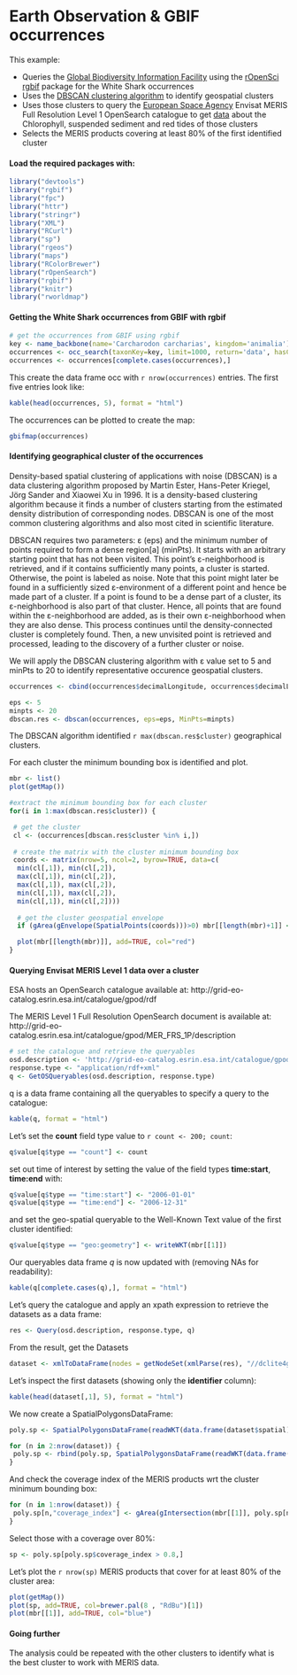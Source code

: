 # Earth Observation & GBIF occurrences

This example:

* Queries the [Global Biodiversity Information Facility](http://www.gbif.org/) using the [rOpenSci](http://ropensci.org/) [rgbif](http://ropensci.org/tutorials/rgbif_tutorial.html) package for the White Shark occurrences
* Uses the [DBSCAN clustering algorithm](http://en.wikipedia.org/wiki/DBSCAN) to identify geospatial clusters 
* Uses those clusters to query the [European Space Agency](http://www.esa.int/ESA) Envisat MERIS Full Resolution Level 1 OpenSearch catalogue to get [data](https://earth.esa.int/instruments/meris/data-app/dataprod.html#1b) about the Chlorophyll, suspended sediment and red tides of those clusters  
* Selects the MERIS products covering at least 80% of the first identified cluster

#### Load the required packages with:

```r
library("devtools")
library("rgbif")
library("fpc")
library("httr")
library("stringr")
library("XML")
library("RCurl")
library("sp")
library("rgeos") 
library("maps") 
library("RColorBrewer")
library("rOpenSearch")
library("rgbif")
library("knitr")
library("rworldmap")
```

#### Getting the White Shark occurrences from GBIF with rgbif

```r
# get the occurrences from GBIF using rgbif
key <- name_backbone(name='Carcharodon carcharias', kingdom='animalia')$speciesKey
occurrences <- occ_search(taxonKey=key, limit=1000, return='data', hasCoordinate=TRUE)
occurrences <- occurrences[complete.cases(occurrences),]
```

This create the data frame occ with `r nrow(occurrences)` entries. The first five entries look like:

```r
kable(head(occurrences, 5), format = "html")
```

The occurrences can be plotted to create the map:

```r
gbifmap(occurrences)
```

#### Identifying geographical cluster of the occurrences

Density-based spatial clustering of applications with noise (DBSCAN) is a data clustering algorithm proposed by Martin Ester, Hans-Peter Kriegel, Jörg Sander and Xiaowei Xu in 1996. It is a density-based clustering algorithm because it finds a number of clusters starting from the estimated density distribution of corresponding nodes. 
DBSCAN is one of the most common clustering algorithms and also most cited in scientific literature.

DBSCAN requires two parameters: ε (eps) and the minimum number of points required to form a dense region[a] (minPts). 
It starts with an arbitrary starting point that has not been visited. 
This point's ε-neighborhood is retrieved, and if it contains sufficiently many points, a cluster is started.
Otherwise, the point is labeled as noise. Note that this point might later be found in a sufficiently sized ε-environment of a different point and hence be made part of a cluster.
If a point is found to be a dense part of a cluster, its ε-neighborhood is also part of that cluster. 
Hence, all points that are found within the ε-neighborhood are added, as is their own ε-neighborhood when they are also dense. 
This process continues until the density-connected cluster is completely found. Then, a new unvisited point is retrieved and processed, leading to the discovery of a further cluster or noise.

We will apply the DBSCAN clustering algorithm with ε value set to 5 and minPts to 20 to identify representative occurence geospatial clusters.

```r
occurrences <- cbind(occurrences$decimalLongitude, occurrences$decimalLatitude)

eps <- 5
minpts <- 20
dbscan.res <- dbscan(occurrences, eps=eps, MinPts=minpts)
```

The DBSCAN algorithm identified `r max(dbscan.res$cluster)` geographical clusters.

For each cluster the minimum bounding box is identified and plot.

```r
mbr <- list()
plot(getMap())

#extract the minimum bounding box for each cluster
for(i in 1:max(dbscan.res$cluster)) {

 # get the cluster
 cl <- (occurrences[dbscan.res$cluster %in% i,])
  
 # create the matrix with the cluster minimum bounding box
 coords <- matrix(nrow=5, ncol=2, byrow=TRUE, data=c(
  min(cl[,1]), min(cl[,2]),
  max(cl[,1]), min(cl[,2]),
  max(cl[,1]), max(cl[,2]),
  min(cl[,1]), max(cl[,2]),
  min(cl[,1]), min(cl[,2])))
  
  # get the cluster geospatial envelope
  if (gArea(gEnvelope(SpatialPoints(coords)))>0) mbr[[length(mbr)+1]] <- gEnvelope(SpatialPoints(coords))

  plot(mbr[[length(mbr)]], add=TRUE, col="red")
}
```

#### Querying Envisat MERIS Level 1 data over a cluster

ESA hosts an OpenSearch catalogue available at: http://grid-eo-catalog.esrin.esa.int/catalogue/gpod/rdf

The MERIS Level 1 Full Resolution OpenSearch document is available at: http://grid-eo-catalog.esrin.esa.int/catalogue/gpod/MER_FRS_1P/description

```r
# set the catalogue and retrieve the queryables
osd.description <- 'http://grid-eo-catalog.esrin.esa.int/catalogue/gpod/MER_FRS_1P/description'
response.type <- "application/rdf+xml"
q <- GetOSQueryables(osd.description, response.type)
```

q is a data frame containing all the queryables to specify a query to the catalogue:

```r
kable(q, format = "html")
```

Let's set the **count** field type value to `r count <- 200; count`:

```r
q$value[q$type == "count"] <- count
```

set out time of interest by setting the value of the field types **time:start**, **time:end** with:

```r
q$value[q$type == "time:start"] <- "2006-01-01"
q$value[q$type == "time:end"] <- "2006-12-31"
```

and set the geo-spatial queryable to the Well-Known Text value of the first cluster identified:

```r
q$value[q$type == "geo:geometry"] <- writeWKT(mbr[[1]])
```

Our queryables data frame _q_ is now updated with (removing NAs for readability):

```r
kable(q[complete.cases(q),], format = "html")
```

Let's query the catalogue and apply an xpath expression to retrieve the datasets as a data frame:

```r
res <- Query(osd.description, response.type, q)
```

From the result, get the Datasets

```r
dataset <- xmlToDataFrame(nodes = getNodeSet(xmlParse(res), "//dclite4g:DataSet"), stringsAsFactors = FALSE)
```

Let's inspect the first datasets (showing only the **identifier** column):

```r
kable(head(dataset[,1], 5), format = "html")
```

We now create a SpatialPolygonsDataFrame:  
```r
poly.sp <- SpatialPolygonsDataFrame(readWKT(data.frame(dataset$spatial)[1,]), dataset[1,])

for (n in 2:nrow(dataset)) {
 poly.sp <- rbind(poly.sp, SpatialPolygonsDataFrame(readWKT(data.frame(dataset$spatial)[n,],id=n), dataset[n,]))  
} 
```

And check the coverage index of the MERIS products wrt the cluster minimum bounding box:

```r
for (n in 1:nrow(dataset)) {
 poly.sp[n,"coverage_index"] <- gArea(gIntersection(mbr[[1]], poly.sp[n,])) / gArea(mbr[[1]]) 
}
```

Select those with a coverage over 80%:

```r
sp <- poly.sp[poly.sp$coverage_index > 0.8,]
```

Let's plot the `r nrow(sp)` MERIS products that cover for at least 80% of the cluster area:

```r
plot(getMap())
plot(sp, add=TRUE, col=brewer.pal(8 , "RdBu")[1])
plot(mbr[[1]], add=TRUE, col="blue")
```

#### Going further 

The analysis could be repeated with the other clusters to identify what is the best cluster to work with MERIS data.

